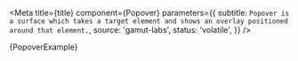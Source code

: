 

<Meta
  title={title}
  component={Popover}
  parameters={{
    subtitle: `Popover is a surface which takes a target element and shows an overlay
positioned around that element.`,
    source: 'gamut-labs',
    status: 'volatile',
  }}
/>

<Canvas>
  <Story name="Popover">{PopoverExample}</Story>
</Canvas>

<Props story="Popover" />

